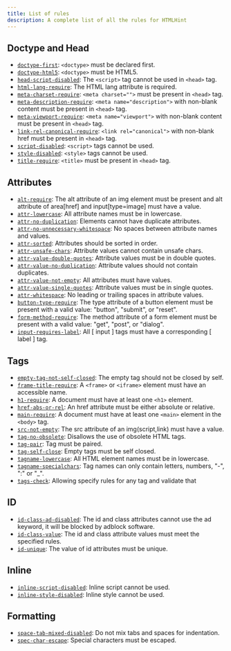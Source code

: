 ```yaml
---
title: List of rules
description: A complete list of all the rules for HTMLHint
---
```


## Doctype and Head

- [`doctype-first`](doctype-first/): `<doctype>` must be declared first.
- [`doctype-html5`](doctype-html5/): `<doctype>` must be HTML5.
- [`head-script-disabled`](head-script-disabled/): The `<script>` tag cannot be used in `<head>` tag.
- [`html-lang-require`](html-lang-require/): The HTML lang attribute is required.
- [`meta-charset-require`](meta-charset-require/): `<meta charset="">` must be present in `<head>` tag.
- [`meta-description-require`](meta-description-require/): `<meta name="description">` with non-blank content must be present in `<head>` tag.
- [`meta-viewport-require`](meta-viewport-require/): `<meta name="viewport">` with non-blank content must be present in `<head>` tag.
- [`link-rel-canonical-require`](link-rel-canonical-require/): `<link rel="canonical">` with non-blank href must be present in `<head>` tag.
- [`script-disabled`](script-disabled/): `<script>` tags cannot be used.
- [`style-disabled`](style-disabled/): `<style>` tags cannot be used.
- [`title-require`](title-require/): `<title>` must be present in `<head>` tag.

## Attributes

- [`alt-require`](alt-require/): The alt attribute of an img element must be present and alt attribute of area[href] and input[type=image] must have a value.
- [`attr-lowercase`](attr-lowercase/): All attribute names must be in lowercase.
- [`attr-no-duplication`](attr-no-duplication/): Elements cannot have duplicate attributes.
- [`attr-no-unnecessary-whitespace`](attr-no-unnecessary-whitespace/): No spaces between attribute names and values.
- [`attr-sorted`](attr-sorted/): Attributes should be sorted in order.
- [`attr-unsafe-chars`](attr-unsafe-chars/): Attribute values cannot contain unsafe chars.
- [`attr-value-double-quotes`](attr-value-double-quotes/): Attribute values must be in double quotes.
- [`attr-value-no-duplication`](attr-value-no-duplication/): Attribute values should not contain duplicates.
- [`attr-value-not-empty`](attr-value-not-empty/): All attributes must have values.
- [`attr-value-single-quotes`](attr-value-single-quotes/): Attribute values must be in single quotes.
- [`attr-whitespace`](attr-whitespace/): No leading or trailing spaces in attribute values.
- [`button-type-require`](button-type-require/): The type attribute of a button element must be present with a valid value: "button", "submit", or "reset".
- [`form-method-require`](form-method-require/): The method attribute of a form element must be present with a valid value: "get", "post", or "dialog".
- [`input-requires-label`](input-requires-label/): All [ input ] tags must have a corresponding [ label ] tag.

## Tags

- [`empty-tag-not-self-closed`](empty-tag-not-self-closed/): The empty tag should not be closed by self.
- [`frame-title-require`](frame-title-require/): A `<frame>` or `<iframe>` element must have an accessible name.
- [`h1-require`](h1-require/): A document must have at least one `<h1>` element.
- [`href-abs-or-rel`](href-abs-or-rel/): An href attribute must be either absolute or relative.
- [`main-require`](main-require/): A document must have at least one `<main>` element in the `<body>` tag.
- [`src-not-empty`](src-not-empty/): The src attribute of an img(script,link) must have a value.
- [`tag-no-obsolete`](tag-no-obsolete/): Disallows the use of obsolete HTML tags.
- [`tag-pair`](tag-pair/): Tag must be paired.
- [`tag-self-close`](tag-self-close/): Empty tags must be self closed.
- [`tagname-lowercase`](tagname-lowercase/): All HTML element names must be in lowercase.
- [`tagname-specialchars`](tagname-specialchars/): Tag names can only contain letters, numbers, "-", ":" or "\_".
- [`tags-check`](tags-check/): Allowing specify rules for any tag and validate that

## ID

- [`id-class-ad-disabled`](id-class-ad-disabled/): The id and class attributes cannot use the ad keyword, it will be blocked by adblock software.
- [`id-class-value`](id-class-value/): The id and class attribute values must meet the specified rules.
- [`id-unique`](id-unique/): The value of id attributes must be unique.

## Inline

- [`inline-script-disabled`](inline-script-disabled/): Inline script cannot be used.
- [`inline-style-disabled`](inline-style-disabled/): Inline style cannot be used.

## Formatting

- [`space-tab-mixed-disabled`](space-tab-mixed-disabled/): Do not mix tabs and spaces for indentation.
- [`spec-char-escape`](spec-char-escape/): Special characters must be escaped.
